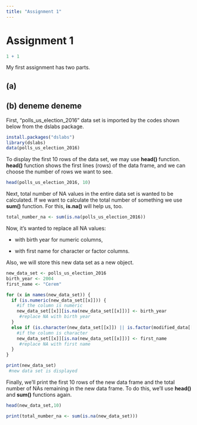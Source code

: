 ```yaml
---
title: "Assignment 1"
---
```


# Assignment 1

```r
1 + 1
```

My first assignment has two parts.

## (a)

## (b) deneme deneme

First, "polls_us_election_2016" data set is imported by the codes shown below from the dslabs package.

```r
install.packages("dslabs")
library(dslabs)
data(polls_us_election_2016)
```

To display the first 10 rows of the data set, we may use **head()** function. **head()** function shows the first lines (rows) of the data frame, and we can choose the number of rows we want to see.

```r
head(polls_us_election_2016, 10)
```

Next, total number of NA values in the entire data set is wanted to be calculated. If we want to calculate the total number of something we use **sum()** function. For this, **is.na()** will help us, too.

```r
total_number_na <- sum(is.na(polls_us_election_2016))
```

Now, it's wanted to replace all NA values:

-   with birth year for numeric columns,

-   with first name for character or factor columns.

Also, we will store this new data set as a new object.

```r
new_data_set <- polls_us_election_2016
birth_year <- 2004
first_name <- "Cerem"

for (x in names(new_data_set)) {
  if (is.numeric(new_data_set[[x]])) {
    #if the column is numeric
    new_data_set[[x]][is.na(new_data_set[[x]])] <- birth_year
     #replace NA with birth year
  }
  else if (is.character(new_data_set[[x]]) || is.factor(modified_data[[col]])) {
    #if the column is character
    new_data_set[[x]][is.na(new_data_set[[x]])] <- first_name
     #replace NA with first name
  }
}

print(new_data_set)
 #new data set is displayed
```

Finally, we'll print the first 10 rows of the new data frame and the total number of NAs remaining in the new data frame. To do this, we'll use **head()** and **sum()** functions again.

```r
head(new_data_set,10)

print(total_number_na <- sum(is.na(new_data_set)))
```
